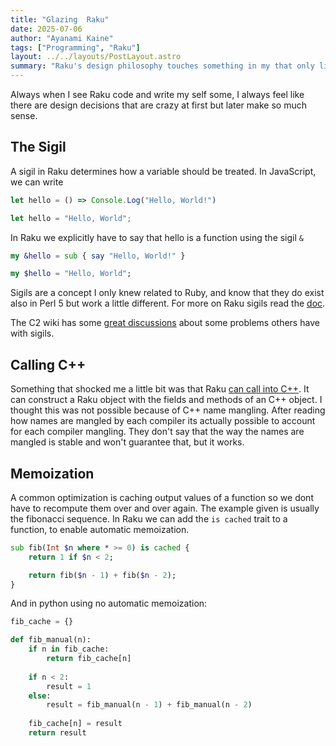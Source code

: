 ```yaml
---
title: "Glazing  Raku"
date: 2025-07-06
author: "Ayanami Kaine"
tags: ["Programming", "Raku"]
layout: ../../layouts/PostLayout.astro
summary: "Raku's design philosophy touches something in my that only lisp before did."
---
```


Always when I see Raku code and write my self some, I always feel like there are design decisions that are crazy at first but later make so much sense.

## The Sigil

A sigil in Raku determines how a variable should be treated. In JavaScript, we can write 

```js
let hello = () => Console.Log("Hello, World!")
```

```js
let hello = "Hello, World";
```

In Raku we explicitly have to say that hello is a function using the sigil `&`

```raku
my &hello = sub { say "Hello, World!" }
```

```raku
my $hello = "Hello, World";
```

Sigils are a concept I only knew related to Ruby, and know that they do exist also in Perl 5 but work a little different. For more on Raku sigils read the [doc](https://docs.raku.org/language/variables#Sigils).

The C2 wiki has some [great discussions](https://wiki.c2.com/?TheProblemWithSigils) about some problems others have with sigils. 

## Calling C++

Something that shocked me a little bit was that Raku [can call into C++](https://github.com/rakudo/rakudo/blob/main/t/04-nativecall/13-cpp-mangling.t). 
It can construct a Raku object with the fields and methods of an C++ object.
I thought this was not possible because of C++ name mangling. After reading how
names are mangled by each compiler its actually possible to account for each compiler 
mangling. They don't say that the way the names are mangled is stable and won't guarantee
that, but it works. 

## Memoization

A common optimization is caching output values of a function so we dont have to recompute them over and over again. The example given is usually the fibonacci sequence. In Raku we can add the `is cached` trait to a function, to enable automatic memoization.

```raku
sub fib(Int $n where * >= 0) is cached {
    return 1 if $n < 2;

    return fib($n - 1) + fib($n - 2);
}
```

And in python using no automatic memoization:

```python
fib_cache = {}

def fib_manual(n):
    if n in fib_cache:
        return fib_cache[n]
    
    if n < 2:
        result = 1
    else:
        result = fib_manual(n - 1) + fib_manual(n - 2)
    
    fib_cache[n] = result
    return result
```